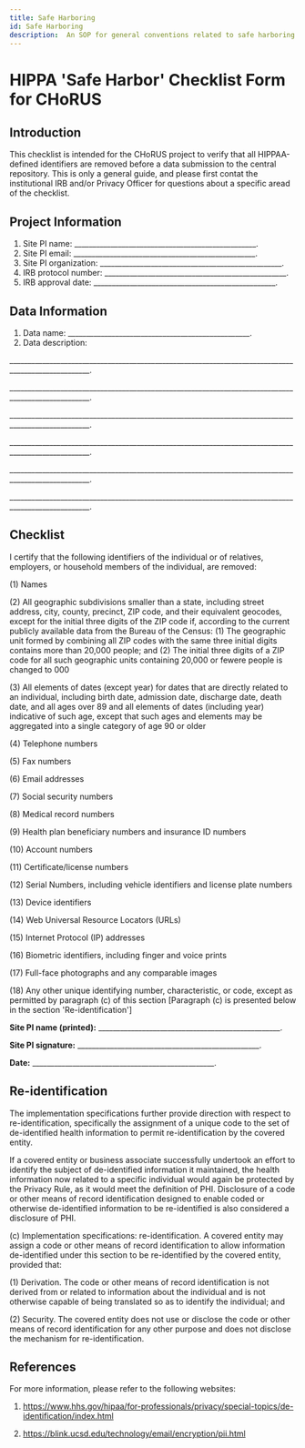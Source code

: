 ```yaml
---
title: Safe Harboring
id: Safe Harboring
description:  An SOP for general conventions related to safe harboring
---
```


# **HIPPA 'Safe Harbor' Checklist Form for CHoRUS**

## Introduction

This checklist is intended for the CHoRUS project to verify that all HIPPAA-defined identifiers are removed before a data submission to the central repository. This is only a general guide, and please first contat the institutional IRB and/or Privacy Officer for questions about a specific aread of the checklist.

## Project Information
1. Site PI name:          __________________________________________________.
2. Site PI email:         __________________________________________________.
3. Site PI organization:  __________________________________________________.
4. IRB protocol number:   __________________________________________________.
5. IRB approval date:     __________________________________________________.

## Data Information
1. Data name:  __________________________________________________.
2. Data description:

____________________________________________________________________________________________________.

____________________________________________________________________________________________________.

____________________________________________________________________________________________________.

____________________________________________________________________________________________________.

____________________________________________________________________________________________________.

____________________________________________________________________________________________________.


## Checklist

I certify that the following identifiers of the individual or of relatives, employers, or household members of the individual, are removed:

(1) Names

(2) All geographic subdivisions smaller than a state, including street address, city, county, precinct, ZIP code, and their equivalent geocodes, except for the initial three digits of the ZIP code if, according to the current publicly available data from the Bureau of the Census:
    (1) The geographic unit formed by combining all ZIP codes with the same three initial digits contains more than 20,000 people; and
    (2) The initial three digits of a ZIP code for all such geographic units containing 20,000 or fewere people is changed to 000

(3) All elements of dates (except year) for dates that are directly related to an individual, including birth date, admission date, discharge date, death date, and all ages over 89 and all elements of dates (including year) indicative of such age, except that such ages and elements may be aggregated into a single category of age 90 or older

(4) Telephone numbers

(5) Fax numbers

(6) Email addresses

(7) Social security numbers

(8) Medical record numbers

(9) Health plan beneficiary numbers and insurance ID numbers

(10) Account numbers

(11) Certificate/license numbers

(12) Serial Numbers, including vehicle identifiers and license plate numbers

(13) Device identifiers

(14) Web Universal Resource Locators (URLs)

(15) Internet Protocol (IP) addresses

(16) Biometric identifiers, including finger and voice prints

(17) Full-face photographs and any comparable images

(18) Any other unique identifying number, characteristic, or code, except as permitted by paragraph (c) of this section [Paragraph (c) is presented below in the section 'Re-identification']


**Site PI name (printed):**  __________________________________________________.

**Site PI signature:**       __________________________________________________.

**Date:**                    __________________________________________________.

## Re-identification

The implementation specifications further provide direction with respect to re-identification, specifically the assignment of a unique code to the set of de-identified health information to permit re-identification by the covered entity.

If a covered entity or business associate successfully undertook an effort to identify the subject of de-identified information it maintained, the health information now related to a specific individual would again be protected by the Privacy Rule, as it would meet the definition of PHI.  Disclosure of a code or other means of record identification designed to enable coded or otherwise de-identified information to be re-identified is also considered a disclosure of PHI.

(c) Implementation specifications: re-identification. A covered entity may assign a code or other means of record identification to allow information de-identified under this section to be re-identified by the covered entity, provided that:

(1) Derivation. The code or other means of record identification is not derived from or related to information about the individual and is not otherwise capable of being translated so as to identify the individual; and

(2) Security. The covered entity does not use or disclose the code or other means of record identification for any other purpose and does not disclose the mechanism for re-identification.


## References

For more information, please refer to the following websites:

1.  https://www.hhs.gov/hipaa/for-professionals/privacy/special-topics/de-identification/index.html

2.  https://blink.ucsd.edu/technology/email/encryption/pii.html

